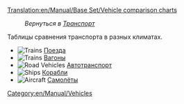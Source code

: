 [[Translation:en/Manual/Base Set/Vehicle comparison charts]]

:''Вернуться в [[ru/Manual/Транспорт|Транспорт]]''

Таблицы сравнения транспорта в разных климатах.

*[[File:en/Manual/Manual html m16a497ce.png|Trains]] [[ru/Manual/Base Set/Trains/Сравнение поездов|Поезда]]
*[[File:en/Manual/Manual html m16a497ce.png|Trains]] [[ru/Manual/Base Set/Trains/Сравнение вагонов|Вагоны]]
*[[File:en/Manual/Manual html m3518e48c.png|Road Vehicles]] [[ru/Manual/Base Set/Road Vehicles/Сравнение дорожного транспорта|Автотранспорт]]
*[[File:en/Manual/Manual html 53123a33.png|Ships]] [[ru/Manual/Base Set/Ships/Сравнение кораблей|Корабли]]
*[[File:en/Manual/Manual html 442702e6.png|Aircraft]] [[ru/Manual/Base Set/Aircraft/Сравнение самолетов|Самолёты]]

[[Category:en/Manual/Vehicles]]